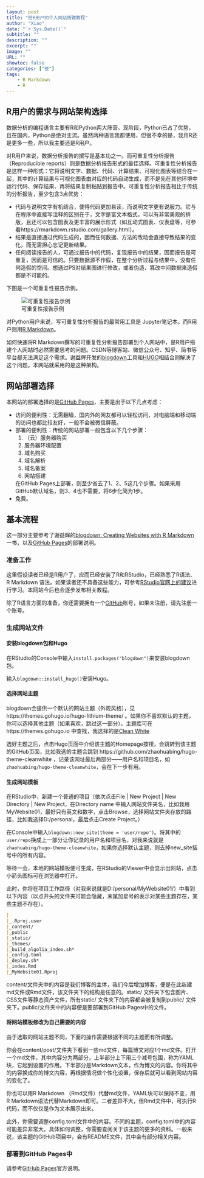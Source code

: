 ```yaml
---
layout: post
title: "给R用户的个人网站搭建教程"
author: "Xiao"
date: "`r Sys.Date()`"
subtitle: ""
description: ""
excerpt: ""
image: ""
URL: ""
showtoc: false
categories: ["技"]
tags:
    - R Markdown
    - R
---
```


## R用户的需求与网站架构选择

数据分析的编程语言主要有R和Python两大阵营。现阶段，Python已占了优势，且在国内，Python是绝对主流。虽然两种语言我都使用，但很不幸的是，我用R还是更多一些，所以我主要还是R用户。

对R用户来说，数据分析报告的撰写是基本功之一。而可重复性分析报告（Reproducible reports）则是数据分析报告形式的最佳选择。可重复性分析报告是这样一种形式：它将说明文字、数据、代码、计算结果、可视化图表等结合在一起，其中的计算结果与可视化图表由对应的代码自动生成，而不是先在其他环境中运行代码、保存结果、再将结果复制粘贴到报告中。可重复性分析报告相比于传统的分析报告，至少包含3点优势：

- 代码与说明文字有机结合，使得代码更加易读，而说明文字更有说服力。它与在程序中直接写注释的区别在于，文字是富文本格式，可以有非常美观的排版，且还可以包含图表及更丰富的展示形式（如互动式图表、仪表盘等，可参看https://rmarkdown.rstudio.com/gallery.html）。
- 结果是直接通过代码生成的，因而任何数据、方法的改动会直接导致结果的变化，而无需担心忘记更新结果。
- 任何阅读报告的人，可通过报告中的代码，复现报告中的结果，因而报告是可重复，因而是可信的。只要数据源不作假，在整个分析过程与结果中，没有任何造假的空间。想通过PS对结果图进行修改，或者伪造、篡改中间数据来造假都是不可能的。

下图是一个可重复性报告示例。

![可重复性报告示例](report.png)

对Python用户来说，写可重复性分析报告的最常用工具是 Jupyter笔记本。而R用户则用[R Markdown](https://rmarkdown.rstudio.com/)。

如何快速将R Markdown撰写的可重复性分析报告部署到个人网站中，是R用户搭建个人网站时必然需要思考的问题。CSDN等博客站、微信公众号、知乎、简书等平台都无法满足这个需求。谢益辉开发的[blogdown](https://bookdown.org/yihui/blogdown/)工具和[HUGO](https://gohugo.io/)相结合则解决了这个问题。本网站就采用的是这种架构。

## 网站部署选择

本网站的部署选择的是[GitHub Pages](https://pages.github.com/)，主要是出于以下几点考虑：

- 访问的便利性：无需翻墙，国内外的网友都可以轻松访问，对电脑端和移动端的访问也都比较友好，一般不会被微信屏蔽。
- 部署的便利性：传统的网站部署一般包含以下几个步骤：
  1. （云）服务器购买
  2. 服务器环境配置
  3. 域名购买
  4. 域名解析
  5. 域名备案
  6. 网站搭建
  
  在GitHub Pages上部署，则至少省去了1、2、5这几个步骤。如果采用GitHub默认域名，则3、4也不需要，将6步化简为1步。
- 免费。

## 基本流程

这一部分主要参考了谢益辉的[blogdown: Creating Websites with R Markdown](https://bookdown.org/yihui/blogdown/)一书，以及[GitHub Pages](https://pages.github.com/)的部署说明。

### 准备工作

这里假设读者已经是R用户了，应而已经安装了R和RStudio，已经熟悉了R语法、R Markdown 语法。如果读者还不具备这些能力，可参考[RStudio官网上的建议](https://www.rstudio.com/online-learning/)进行学习。本网站今后也会逐步发布相关教程。

除了R语言方面的准备，你还需要拥有一个[GitHub](https://github.com/)账号，如果未注册，请先注册一个账号。

### 生成网站文件

#### 安装blogdown包和Hugo

在RStudio的Console中输入`install.packages("blogdown")`来安装blogdown包。

输入`blogdown::install_hugo()`安装Hugo。

#### 选择网站主题

blogdown会提供一个默认的网站主题（外观风格），见 https://themes.gohugo.io/hugo-lithium-theme/ 。如果你不喜欢默认的主题，你可以选择其他主题（如果喜欢，跳过这一部分）。主题库可在 https://themes.gohugo.io 中查找，我选择的是[Clean White](https://themes.gohugo.io/hugo-theme-cleanwhite/)

选好主题之后，点击Hugo页面中介绍该主题的Homepage按钮，会跳转到该主题的GitHub页面，比如我选的主题会跳到 https://github.com/zhaohuabing/hugo-theme-cleanwhite ，记录该网址最后两部分——用户名和项目名，如`zhaohuabing/hugo-theme-cleanwhite`，会在下一步有用。

#### 生成网站模板

在RStudio中，新建一个普通的项目（依次点击File | New Project | New Directory | New Project，在Directory name 中输入网站文件夹名，比如我用MyWebsite01，最好只有英文和数字，点击Browse，选择网站文件夹存放的路径，比如我选择D:/personal，最后点击Create Project。）

在Console中输入`blogdown::new_site(theme = 'user/repo')`。将其中的`user/repo`换成上一部分让你记录的用户名和项目名，对我来说就是`zhaohuabing/hugo-theme-cleanwhite`，如果你选择默认主题，则去掉new_site括号中的所有内容。

等待一会，本地的网站模板便可生成，在RStudio的Viewer中会显示出网站，点击小箭头图标可在浏览器中打开。

此时，你将在项目工作路径（对我来说就是D:/personal/MyWebsite01/）中看到以下内容（以点开头的文件夹可能会隐藏，末尾加星号的表示对某些主题存在，某些主题不存在）。

```markdown
|
|_.Rproj.user
|_content/
|_public
|_static/
|_themes/
|_build_algolia_index.sh*
|_config.toml
|_deploy.sh*
|_index.Rmd
|_MyWebsite01.Rproj

```

content/文件夹中的内容是我们博客的主体，我们今后增加博客，便是在此新建md文件或Rmd文件，该文件夹下的结构是任意的。static/ 文件夹下包含图片、CSS文件等静态资产文件，所有static/ 文件夹下的内容都会被复制到public/ 文件夹下。public/文件夹中的内容便是要部署到GitHub Pages中的文件。

#### 将网站模板修改为自己需要的内容

由于选取的网站主题不同，下面的操作需要根据不同的主题而有所调整。

你会在content/post/文件夹下看到一些md文件，每篇博文对应1个md文件。打开一个md文件，其中内容分为两部分，上半部分上下用三个减号包围，称为YAML块，它起到设置的作用。下半部分是Markdown文本，作为博文的内容。你将其中的内容换成你的博文内容，再根据情况做个性化设置，保存后就可以看到网站内容的变化了。

你也可以用R Markdown （Rmd文件）代替md文件，YAML块可以保持不变，用R Markdown语法代替Markdown即可。二者差异不大，但Rmd文件中，可执行R代码，而不仅仅是作为文本展示出来。

此外，你需要调整config.toml文件中的内容。不同的主题，config.toml中的内容可能差异非常大，具体如何调整，你需要查阅关于该主题的更多的资料。一般来说，该主题的GitHub项目中，会有README文件，其中会有部分相关内容。
  

### 部署到GitHub Pages中

请参考[GitHub Pages](https://pages.github.com/)官方说明。